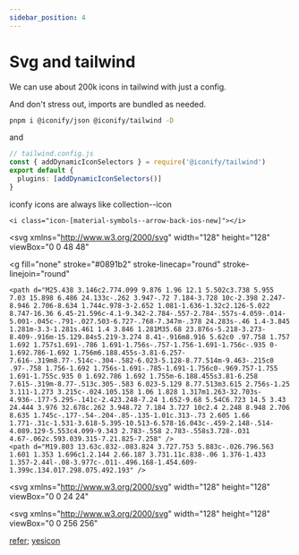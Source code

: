 ```yaml
---
sidebar_position: 4
---
```


# Svg and tailwind

We can use about 200k icons in tailwind with just a config.

And don't stress out, imports are bundled as needed.

```zsh
pnpm i @iconify/json @iconify/tailwind -D
```

and

```Typescript
// tailwind.config.js
const { addDynamicIconSelectors } = require('@iconify/tailwind')
export default {
  plugins: [addDynamicIconSelectors()]
}
```

iconfy icons are always like collection--icon

```tsx
<i class="icon-[material-symbols--arrow-back-ios-new]"></i>
```

<svg
  xmlns="http://www.w3.org/2000/svg"
  width="128"
  height="128"
  viewBox="0 0 48 48"
>
  <g
    fill="none"
    stroke="#0891b2"
    stroke-linecap="round"
    stroke-linejoin="round"
  >
    <path d="M25.438 3.146c2.774.099 9.876 1.96 12.1 5.502c3.738 5.955 7.03 15.898 6.486 24.133c-.262 3.947-.72 7.184-3.728 10c-2.398 2.247-8.946 2.706-8.634 1.744c.978-3-2.652 1.081-1.636-1.32c2.126-5.022 8.747-16.36 6.45-21.596c-4.1-9.342-2.784-.557-2.784-.557s-4.059-.014-5.001-.045c-.791-.027.503-6.727-.768-7.347m-.378 24.283s-.46 1.4-3.845 1.281m-3.3-1.281s.461 1.4 3.846 1.281M35.68 23.876s-5.218-3.273-8.409-.916m-15.129.84s5.219-3.274 8.41-.916m8.916 5.62c0 .97.758 1.757 1.692 1.757s1.691-.786 1.691-1.756s-.757-1.756-1.691-1.756c-.935 0-1.692.786-1.692 1.756m6.188.455s-3.81-6.257-7.616-.319m8.77-.514c-.304-.582-6.023-5.128-8.77.514m-9.463-.215c0 .97-.758 1.756-1.692 1.756s-1.691-.785-1.691-1.756c0-.969.757-1.755 1.691-1.755c.935 0 1.692.786 1.692 1.755m-6.188.455s3.81-6.258 7.615-.319m-8.77-.513c.305-.583 6.023-5.129 8.77.513m3.615 2.756s-1.25 3.111-1.273 3.215c-.024.105.158 1.06 1.828 1.317m1.263-32.703s-4.936-.177-5.295-.141c-2.423.248-7.24 1.652-9.68 5.54C6.723 14.5 3.43 24.444 3.976 32.678c.262 3.948.72 7.184 3.727 10c2.4 2.248 8.948 2.706 8.635 1.745c-.177-.54-.204-.85-.135-1.01c.313-.73 2.605 1.66 1.771-.31c-1.531-3.618-5.395-10.513-6.578-16.043c-.459-2.148-.514-4.089.129-5.553c4.099-9.343 2.783-.558 2.783-.558s3.728-.031 4.67-.062c.593.039.315-7.21.825-7.258" />
    <path d="M19.803 13.63c.832-.083.824 3.727.753 5.883c-.026.796.563 1.601 1.353 1.696c1.2.144 2.66.187 3.731.11c.838-.06 1.376-1.433 1.357-2.44l-.08-3.977c-.011-.496.168-1.454.609-1.399c.134.017.298.075.492.193" />
  </g>
</svg>

<svg
  xmlns="http://www.w3.org/2000/svg"
  width="128"
  height="128"
  viewBox="0 0 24 24"
>
  <path
    fill="#0891b2"
    d="m19.07 14.88l2.05 2.05L15.06 23H13v-2.06zm1.97-1.75c.14 0 .27.06.38.17l1.28 1.28c.22.21.22.56 0 .77l-1 1l-2.05-2.05l1-1c.11-.11.25-.17.39-.17M21 9h-6v7l-2 2v-2h-2v6H9V9H3V7h18zm-9-7c1.1 0 2 .9 2 2s-.9 2-2 2s-2-.9-2-2s.9-2 2-2"
  />
</svg>

<svg
  xmlns="http://www.w3.org/2000/svg"
  width="128"
  height="128"
  viewBox="0 0 256 256"
>
  <path
    fill="#0891b2"
    d="m60.9 194l-9.46 16a4 4 0 1 1-6.88-4L54 190a4 4 0 0 1 6.9 4M232 156h-50.08L150 102a4 4 0 1 0-6.89 4.07L204.56 210a4 4 0 1 0 6.88-4.07l-24.79-42H232a4 4 0 0 0 0-8Zm-89.53 0h-59.1l72.07-122a4 4 0 1 0-6.88-4L128 64.75L107.44 30a4 4 0 1 0-6.88 4l22.79 38.58L74.08 156H24a4 4 0 0 0 0 8h118.47a4 4 0 1 0 0-8"
  />
</svg>

[refer](https://juejin.cn/post/7321410893680984101); [yesicon](https://yesicon.app/arcticons/miitomo)

